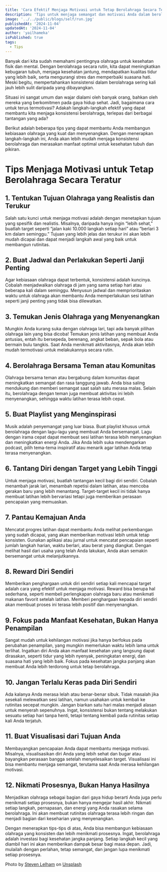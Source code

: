 ```yaml
---
title: 'Cara Efektif Menjaga Motivasi untuk Tetap Berolahraga Secara Teratur'
description: 'Tips untuk menjaga semangat dan motivasi Anda dalam berolahraga, dengan menjadikan olahraga sebagai bagian dari gaya hidup'
image: '../../public/blogs/self/run.jpg'
publishedAt: '2024-11-04'
updatedAt: '2024-11-04'
author: 'yailhameka'
isPublished: true
tags:
  - Tips
---
```


Banyak dari kita sudah memahami pentingnya olahraga untuk kesehatan fisik dan mental. Dengan berolahraga secara rutin, kita dapat meningkatkan kebugaran tubuh, menjaga kesehatan jantung, mendapatkan kualitas tidur yang lebih baik, serta mengurangi stres dan memperbaiki suasana hati. Meski begitu, mempertahankan konsistensi dalam berolahraga sering kali jauh lebih sulit daripada yang dibayangkan.

Situasi ini sangat umum dan wajar dialami oleh banyak orang, bahkan oleh mereka yang berkomitmen pada gaya hidup sehat. Jadi, bagaimana cara untuk terus termotivasi? Adakah langkah-langkah efektif yang dapat membantu kita menjaga konsistensi berolahraga, terlepas dari berbagai tantangan yang ada?

Berikut adalah beberapa tips yang dapat membantu Anda membangun kebiasaan olahraga yang kuat dan menyenangkan. Dengan menerapkan langkah-langkah ini, Anda akan lebih mudah menjaga konsistensi berolahraga dan merasakan manfaat optimal untuk kesehatan tubuh dan pikiran.

# Tips Menjaga Motivasi untuk Tetap Berolahraga Secara Teratur

## 1. Tentukan Tujuan Olahraga yang Realistis dan Terukur

Salah satu kunci untuk menjaga motivasi adalah dengan menetapkan tujuan yang spesifik dan realistis. Misalnya, daripada hanya ingin “lebih sehat,” buatlah target seperti “jalan kaki 10.000 langkah setiap hari” atau “berlari 3 km dalam seminggu.” Tujuan yang lebih jelas dan terukur ini akan lebih mudah dicapai dan dapat menjadi langkah awal yang baik untuk membangun rutinitas.

## 2. Buat Jadwal dan Perlakukan Seperti Janji Penting

Agar kebiasaan olahraga dapat terbentuk, konsistensi adalah kuncinya. Cobalah menjadwalkan olahraga di jam yang sama setiap hari atau beberapa kali dalam seminggu. Menyusun jadwal dan memprioritaskan waktu untuk olahraga akan membantu Anda memperlakukan sesi latihan seperti janji penting yang tidak bisa dilewatkan.

## 3. Temukan Jenis Olahraga yang Menyenangkan

Mungkin Anda kurang suka dengan olahraga lari, tapi ada banyak pilihan olahraga lain yang bisa dicoba! Temukan jenis latihan yang membuat Anda antusias, entah itu bersepeda, berenang, angkat beban, sepak bola atau bermain bulu tangkis. Saat Anda menikmati aktivitasnya, Anda akan lebih mudah termotivasi untuk melakukannya secara rutin.

## 4. Berolahraga Bersama Teman atau Komunitas

Olahraga bersama teman atau bergabung dalam komunitas dapat meningkatkan semangat dan rasa tanggung jawab. Anda bisa saling mendukung dan memberi semangat saat salah satu merasa malas. Selain itu, berolahraga dengan teman juga membuat aktivitas ini lebih menyenangkan, sehingga waktu latihan terasa lebih cepat.

## 5. Buat Playlist yang Menginspirasi

Musik adalah penyemangat yang luar biasa. Buat playlist khusus untuk berolahraga dengan lagu-lagu yang membuat Anda bersemangat. Lagu dengan irama cepat dapat membuat sesi latihan terasa lebih menyenangkan dan meningkatkan energi Anda. Jika Anda lebih suka mendengarkan podcast, pilih tema-tema inspiratif atau menarik agar latihan Anda tetap terasa menyenangkan.

## 6. Tantang Diri dengan Target yang Lebih Tinggi

Untuk menjaga motivasi, buatlah tantangan kecil bagi diri sendiri. Cobalah menambah jarak lari, menambah repetisi dalam latihan, atau mencoba gerakan baru yang lebih menantang. Target-target kecil ini tidak hanya membuat latihan lebih bervariasi tetapi juga memberikan perasaan pencapaian yang memuaskan.

## 7. Pantau Kemajuan Anda

Mencatat progres latihan dapat membantu Anda melihat perkembangan yang sudah dicapai, yang akan memberikan motivasi lebih untuk tetap konsisten. Gunakan aplikasi atau jurnal untuk mencatat pencapaian seperti jumlah langkah harian, waktu berlari, atau berat yang diangkat. Dengan melihat hasil dari usaha yang telah Anda lakukan, Anda akan semakin bersemangat untuk melanjutkannya.

## 8. Reward Diri Sendiri

Memberikan penghargaan untuk diri sendiri setiap kali mencapai target adalah cara yang efektif untuk menjaga motivasi. Reward bisa berupa hal sederhana, seperti membeli perlengkapan olahraga baru atau menikmati makanan favorit setelah latihan. Memberi penghargaan kepada diri sendiri akan membuat proses ini terasa lebih positif dan menyenangkan.

## 9. Fokus pada Manfaat Kesehatan, Bukan Hanya Penampilan

Sangat mudah untuk kehilangan motivasi jika hanya berfokus pada perubahan penampilan, yang mungkin memerlukan waktu lebih lama untuk terlihat. Ingatkan diri Anda akan manfaat kesehatan yang langsung dapat dirasakan, seperti tidur yang lebih nyenyak, peningkatan energi, dan suasana hati yang lebih baik. Fokus pada kesehatan jangka panjang akan membuat Anda lebih terdorong untuk tetap berolahraga.

## 10. Jangan Terlalu Keras pada Diri Sendiri

Ada kalanya Anda merasa lelah atau benar-benar sibuk. Tidak masalah jika sesekali melewatkan sesi latihan, namun usahakan untuk kembali ke rutinitas secepat mungkin. Jangan biarkan satu hari malas menjadi alasan untuk menyerah sepenuhnya. Ingat, konsistensi bukan tentang melakukan sesuatu setiap hari tanpa henti, tetapi tentang kembali pada rutinitas setiap kali Anda terjatuh.

## 11. Buat Visualisasi dari Tujuan Anda

Membayangkan pencapaian Anda dapat membantu menjaga motivasi. Misalnya, visualisasikan diri Anda yang lebih sehat dan bugar atau bayangkan perasaan bangga setelah menyelesaikan target. Visualisasi ini bisa membantu menjaga semangat, terutama saat Anda merasa kehilangan motivasi.

## 12. Nikmati Prosesnya, Bukan Hanya Hasilnya

Menjadikan olahraga sebagai bagian dari gaya hidup berarti Anda juga perlu menikmati setiap prosesnya, bukan hanya mengejar hasil akhir. Nikmati setiap langkah, pernapasan, dan energi yang Anda rasakan selama berolahraga. Ini akan membuat rutinitas olahraga terasa lebih ringan dan menjadi bagian dari keseharian yang menyenangkan.

Dengan menerapkan tips-tips di atas, Anda bisa membangun kebiasaan olahraga yang konsisten dan lebih menikmati prosesnya. Ingat, berolahraga adalah investasi bagi kesehatan jangka panjang. Setiap langkah kecil yang diambil hari ini akan memberikan dampak besar bagi masa depan. Jadi, mulailah dengan perlahan, tetap semangat, dan jangan lupa menikmati setiap prosesnya.

Photo by [Steven Lelham](https://unsplash.com/photos/group-of-people-running-on-stadium-atSaEOeE8Nk) on [Unsplash](https://unsplash.com/)
